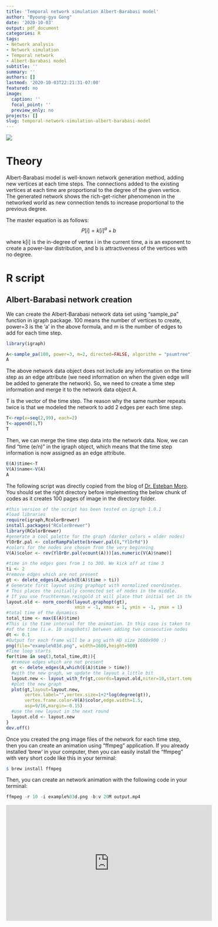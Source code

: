 ```yaml
---
title: 'Temporal network simulation Albert-Barabasi model'
author: "Byoung-gyu Gong"
date: '2020-10-03'
output: pdf_document
categories: R
tags:
- Network analysis
- Network simulation
- Temporal network
- Albert-Barabasi model
subtitle: ''
summary: ''
authors: []
lastmod: '2020-10-03T22:21:31-07:00'
featured: no
image:
  caption: ''
  focal_point: ''
  preview_only: no
projects: []
slug: temporal-network-simulation-albert-barabasi-model
---
```



![](/post/2020-10-03-temporal-network-simulation-albert-barabasi-model.en_files/example961.png)

# Theory

Albert-Barabasi model is well-known network generation method, adding new vertices at each time steps. The connections added to the existing vertices at each time are proportional to the degree of the given vertice. The generated network shows the rich-get-richer phenomenon in the networked world as new connection tends to increase proportional to the previous degree. 

The master equation is as follows: 
$$P[i] = k[i]^a + b$$

where k[i] is the in-degree of vertex i in the current time, a is an exponent to create a power-law distribution, and b is attractiveness of the vertices with no degree. 

# R script

## Albert-Barabasi network creation

We can create the Albert-Barabasi network data set using "sample_pa" function in igraph package. 100 means the number of vertices to create, power=3 is the 'a' in the above formula, and m is the number of edges to add for each time step.
```r
library(igraph)
```
```r
A<-sample_pa(100, power=3, m=2, directed=FALSE, algorithm = "psumtree")
A
```

The above network data object does not include any information on the time step as an edge attribute (we need information on when the given edge will be added to generate the network). So, we need to create a time step information and merge it to the network data object A. 

T is the vector of the time step. The reason why the same number repeats twice is that we modeled the network to add 2 edges per each time step.
```r
T<-rep(x=seq(2,99), each=2)
T<-append(1,T)
T
```
Then, we can merge the time step data into the network data. Now, we can find "time (e/n)" in the igraph object, which means that the time step information is now assigned as an edge attribute.
```r
E(A)$time<-T
V(A)$name<-V(A)
A
```


The following script was directly copied from the blog of [Dr. Esteban Moro](http://estebanmoro.org/post/2015-12-21-temporal-networks-with-r-and-igraph-updated/). You should set the right directory before implementing the below chunk of codes as it creates 100 pages of image in the directory folder.

```r
#this version of the script has been tested on igraph 1.0.1
#load libraries
require(igraph,RcolorBrewer)
install.packages("RColorBrewer")
library(RColorBrewer)
#generate a cool palette for the graph (darker colors = older nodes)
YlOrBr.pal <- colorRampPalette(brewer.pal(8,"YlOrRd"))
#colors for the nodes are chosen from the very beginning
V(A)$color <- rev(YlOrBr.pal(vcount(A)))[as.numeric(V(A)$name)]

#time in the edges goes from 1 to 300. We kick off at time 3
ti <- 2
#remove edges which are not present
gt <- delete_edges(A,which(E(A)$time > ti))
# Generate first layout using graphopt with normalized coordinates. 
# This places the initially connected set of nodes in the middle. 
# If you use fruchterman.reingold it will place that initial set in the outer ring.
layout.old <- norm_coords(layout.graphopt(gt), 
                          xmin = -1, xmax = 1, ymin = -1, ymax = 1)
#total time of the dynamics
total_time <- max(E(A)$time)
#This is the time interval for the animation. In this case is taken to be 1/10
#of the time (i.e. 10 snapshots) between adding two consecutive nodes
dt <- 0.1
#Output for each frame will be a png with HD size 1600x900 :)
png(file="example%03d.png", width=1600,height=900)
#Time loop starts
for(time in seq(3,total_time,dt)){
  #remove edges which are not present
  gt <- delete_edges(A,which(E(A)$time > time))
  #with the new graph, we update the layout a little bit
  layout.new <- layout_with_fr(gt,coords=layout.old,niter=10,start.temp=0.05,grid="nogrid")
  #plot the new graph
  plot(gt,layout=layout.new,
       vertex.label="",vertex.size=1+2*log(degree(gt)),
       vertex.frame.color=V(A)$color,edge.width=1.5,
       asp=9/16,margin=-0.15)
  #use the new layout in the next round
  layout.old <- layout.new
}
dev.off()
```

Once you created the png image files of the network for each time step, then you can create an animation using "ffmpeg" application. If you already installed 'brew' in your computer, then you can easily install the "ffmpeg" with very short code like this in your terminal:

```r
$ brew install ffmpeg
```
 
Then, you can create an network animation with the following code in your terminal:
```r
ffmpeg -r 10 -i example%03d.png -b:v 20M output.mp4
```

<iframe width="560" height="315" src="https://www.youtube.com/embed/ePzu6xg975I" frameborder="0" allow="accelerometer; autoplay; clipboard-write; encrypted-media; gyroscope; picture-in-picture" allowfullscreen></iframe>





